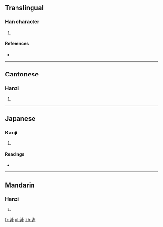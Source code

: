 {{also|浐}}
==Translingual==

===Han character===
{{Han char|rn=85|rad=水|as=11|sn=14|four=3011<sub>5</sub>|canj=水卜竹一 (EYHM), 水卜大一 (EYKM)}}

# {{defn|Han|sort=水11}}

====References====
* {{Han ref|kx=0644.140|dkj=18095|dj=1051.230|hdz=31729.030|uh=6EFB|ud=28411|bh=E273|bd=57971}}

----

==Cantonese==

===Hanzi===
{{yue-hanzi|jyut=|y=chaan2|sim=浐}}

# {{defn|lang=yue|sort=水11}}

----

==Japanese==

===Kanji===
{{ja-kanji|grade=|rs=水11}}

# {{defn|lang=ja|sort=水11}}

====Readings====
* {{ja-readings|on=[[さん]] (san), [[せん]] (sen)|kun=}}

----

==Mandarin==

===Hanzi===
{{cmn-hanzi|sim=浐|pin=[[chǎn]] ([[chan3]]), [[róng]] ([[rong2]])|wg=ch'an<sup>3</sup>, jung<sup>2</sup>}}

# {{defn|lang=cmn|sort=水11}}

[[fr:滻]]
[[pl:滻]]
[[zh:滻]]